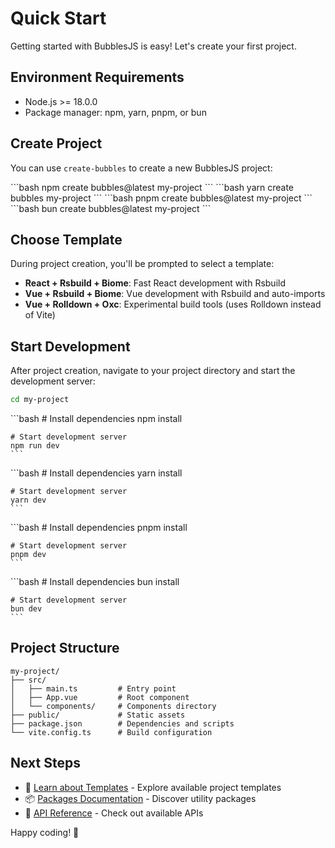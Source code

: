 # Quick Start

Getting started with BubblesJS is easy! Let's create your first project.

## Environment Requirements

- Node.js >= 18.0.0
- Package manager: npm, yarn, pnpm, or bun

## Create Project

You can use `create-bubbles` to create a new BubblesJS project:


<Tabs>
  <Tab label="npm">
    ```bash
    npm create bubbles@latest my-project
    ```
  </Tab>
  <Tab label="yarn">
    ```bash
    yarn create bubbles my-project
    ```
  </Tab>
  <Tab label="pnpm">
    ```bash
    pnpm create bubbles@latest my-project
    ```
  </Tab>
  <Tab label="bun">
    ```bash
    bun create bubbles@latest my-project
    ```
  </Tab>
</Tabs>

## Choose Template

During project creation, you'll be prompted to select a template:

- **React + Rsbuild + Biome**: Fast React development with Rsbuild
- **Vue + Rsbuild + Biome**: Vue development with Rsbuild and auto-imports
- **Vue + Rolldown + Oxc**: Experimental build tools (uses Rolldown instead of Vite)

## Start Development

After project creation, navigate to your project directory and start the development server:

```bash
cd my-project
```

<Tabs>
  <Tab label="npm">
    ```bash
    # Install dependencies
    npm install
    
    # Start development server
    npm run dev
    ```
  </Tab>
  <Tab label="yarn">
    ```bash
    # Install dependencies
    yarn install
    
    # Start development server
    yarn dev
    ```
  </Tab>
  <Tab label="pnpm">
    ```bash
    # Install dependencies
    pnpm install
    
    # Start development server
    pnpm dev
    ```
  </Tab>
  <Tab label="bun">
    ```bash
    # Install dependencies
    bun install
    
    # Start development server
    bun dev
    ```
  </Tab>
</Tabs>

## Project Structure

```
my-project/
├── src/
│   ├── main.ts         # Entry point
│   ├── App.vue         # Root component
│   └── components/     # Components directory
├── public/             # Static assets
├── package.json        # Dependencies and scripts
└── vite.config.ts      # Build configuration
```

## Next Steps

- 🎯 [Learn about Templates](/templates/) - Explore available project templates
- 📦 [Packages Documentation](/packages/) - Discover utility packages
- 🔧 [API Reference](/api/) - Check out available APIs

Happy coding! 🚀

